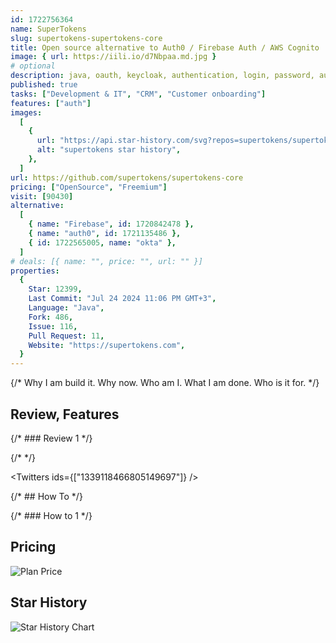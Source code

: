```yaml
---
id: 1722756364
name: SuperTokens
slug: supertokens-supertokens-core
title: Open source alternative to Auth0 / Firebase Auth / AWS Cognito
image: { url: https://iili.io/d7Nbpaa.md.jpg }
# optional
description: java, oauth, keycloak, authentication, login, password, auth0, session-management, signin, aws-cognito, social-login, firebase-auth, passwordless, hacktoberfest, passwordless-login, passwordless-authentication, supertokens, email-password, email-password-login,  ,
published: true
tasks: ["Development & IT", "CRM", "Customer onboarding"]
features: ["auth"]
images:
  [
    {
      url: "https://api.star-history.com/svg?repos=supertokens/supertokens-core",
      alt: "supertokens star history",
    },
  ]
url: https://github.com/supertokens/supertokens-core
pricing: ["OpenSource", "Freemium"]
visit: [90430]
alternative:
  [
    { name: "Firebase", id: 1720842478 },
    { name: "auth0", id: 1721135486 },
    { id: 1722565005, name: "okta" },
  ]
# deals: [{ name: "", price: "", url: "" }]
properties:
  {
    Star: 12399,
    Last Commit: "Jul 24 2024 11:06 PM GMT+3",
    Language: "Java",
    Fork: 486,
    Issue: 116,
    Pull Request: 11,
    Website: "https://supertokens.com",
  }
---
```


{/* Why I am build it. Why now. Who am I. What I am done. Who is it for. */}

## Review, Features

{/* ### Review 1 */}

{/* <DetailYoutube videoId="" startTime={0} /> */}

<Twitters ids={["1339118466805149697"]} />

{/* ## How To */}

{/* ### How to 1 */}

## Pricing

<Img
  src="https://p140.p3.n0.cdn.zight.com/items/Wnu8Lr6r/b4dbbbff-3a6c-4be2-b30d-74af07431e67.jpg"
  alt="Plan Price"
/>

## Star History

![Star History Chart](https://api.star-history.com/svg?repos=supertokens/supertokens-core)
